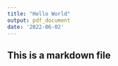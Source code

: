 ---
title: "Hello World"
output: pdf_document
date: '2022-06-02'
---

## This is a markdown file
